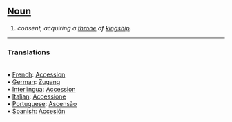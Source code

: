 ==[[Noun]]==

# ''consent, acquiring a [[throne]] of [[kingship]].''

<HR> <P> <H3>Translations</H3>
<BR>• [[French]]: [[Accession]]
<BR>• [[German]]: [[Zugang]]
<BR>• [[Interlingua]]: [[Accession]]
<BR>• [[Italian]]: [[Accessione]]
<BR>• [[Portuguese]]: [[Ascensão]]
<BR>• [[Spanish]]: [[Accesión]]
<BR>